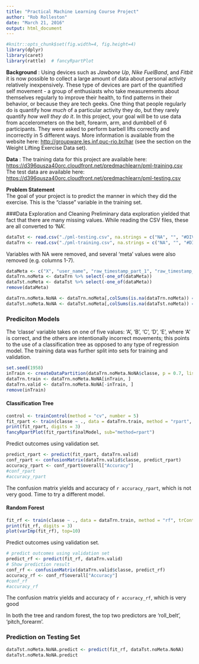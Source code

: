 ```yaml
---
title: "Practical Machine Learning Course Project"
author: "Rob Rolleston"
date: "March 21, 2016"
output: html_document
---
```


```r
#knitr::opts_chunk$set(fig.width=4, fig.height=4)
library(dplyr)
library(caret)
library(rattle)  # fancyRpartPlot
```

__Background__ : 
Using devices such as _Jawbone Up_, _Nike FuelBand_, and _Fitbit_ it is now possible to collect a large amount of data about personal activity relatively inexpensively. These type of devices are part of the quantified self movement - a group of enthusiasts who take measurements about themselves regularly to improve their health, to find patterns in their behavior, or because they are tech geeks. One thing that people regularly do is quantify how _much_ of a particular activity they do, but they rarely quantify _how well they do it_. In this project, your goal will be to use data from accelerometers on the belt, forearm, arm, and dumbbell of 6 participants. They were asked to perform barbell lifts correctly and incorrectly in 5 different ways. More information is available from the website here: [http://groupware.les.inf.puc-rio.br/har](http://groupware.les.inf.puc-rio.br/har) (see the section on the Weight Lifting Exercise Data set).

__Data__ :
The training data for this project are available here:
[https://d396qusza40orc.cloudfront.net/predmachlearn/pml-training.csv](https://d396qusza40orc.cloudfront.net/predmachlearn/pml-training.csv)
The test data are available here:
[https://d396qusza40orc.cloudfront.net/predmachlearn/pml-testing.csv](https://d396qusza40orc.cloudfront.net/predmachlearn/pml-testing.csv)

__Problem Statement__  
The goal of your project is to predict the manner in which they did the exercise. This is the "classe" variable in the training set.  

###Data Exploration and Cleaning 
Preliminary data exploration yielded that fact that there are many missing values.  While reading the CSV files, these are all converted to 'NA'.
```r
dataTst <- read.csv("./pml-testing.csv", na.strings = c("NA", "", "#DIV/0!"))
dataTrn <- read.csv("./pml-training.csv", na.strings = c("NA", "", "#DIV/0!"))
```

Variables with NA were removed, and several 'meta' values were also removed (e.g. columns 1-7).
```r
dataMeta <- c("X", "user_name", "raw_timestamp_part_1", "raw_timestamp_part_2", "cvtd_timestamp", "new_window", "num_window")
dataTrn.noMeta <- dataTrn %>% select(-one_of(dataMeta))
dataTst.noMeta <- dataTst %>% select(-one_of(dataMeta))
remove(dataMeta)

dataTrn.noMeta.NoNA <- dataTrn.noMeta[,colSums(is.na(dataTrn.noMeta)) == 0]
dataTst.noMeta.NoNA <- dataTst.noMeta[,colSums(is.na(dataTst.noMeta)) == 0]
```

### Prediciton Models
The 'classe' variable takes on one of five values: 'A', 'B', 'C', 'D', 'E', where 'A' is correct, and the others are intentionally incorrect movements;  this points to the use of a classification tree as opposed to any type of regression model.  The training data was further split into sets for training and validation.

```r
set.seed(1958) 
inTrain <- createDataPartition(dataTrn.noMeta.NoNA$classe, p = 0.7, list = FALSE)
dataTrn.train <- dataTrn.noMeta.NoNA[inTrain, ]
dataTrn.valid <- dataTrn.noMeta.NoNA[-inTrain, ]
remove(inTrain)
```


#### Classification Tree
```r
control <- trainControl(method = "cv", number = 5)
fit_rpart <- train(classe ~ ., data = dataTrn.train, method = "rpart", trControl = control)
print(fit_rpart, digits = 3)
fancyRpartPlot(fit_rpart$finalModel, sub="method=rpart")
```

Predict outcomes using validation set.
```r
predict_rpart <- predict(fit_rpart, dataTrn.valid)
conf_rpart <- confusionMatrix(dataTrn.valid$classe, predict_rpart)
accuracy_rpart <- conf_rpart$overall["Accuracy"]
#conf_rpart
#accuracy_rpart
```
The confusion matrix yields and accuracy of `r accuracy_rpart`, which is not very good.  Time to try a different model.

#### Random Forest
```r
fit_rf <- train(classe ~ ., data = dataTrn.train, method = "rf", trControl = control)
print(fit_rf, digits = 3)
plot(varImp(fit_rf), top=10)
```

Predict outcomes using validation set.
```r
# predict outcomes using validation set
predict_rf <- predict(fit_rf, dataTrn.valid)
# Show prediction result
conf_rf <- confusionMatrix(dataTrn.valid$classe, predict_rf)
accuracy_rf <- conf_rf$overall["Accuracy"]
#conf_rf
#accuracy_rf
```
The confusion matrix yields and accuracy of `r accuracy_rf`, which is very good

In both the tree and random forest, the top two predictors are 'roll\_belt', 'pitch\_forearm'.

### Prediction on Testing Set
```r
dataTst.noMeta.NoNA.predict <- predict(fit_rf, dataTst.noMeta.NoNA)
dataTst.noMeta.NoNA.predict
```


